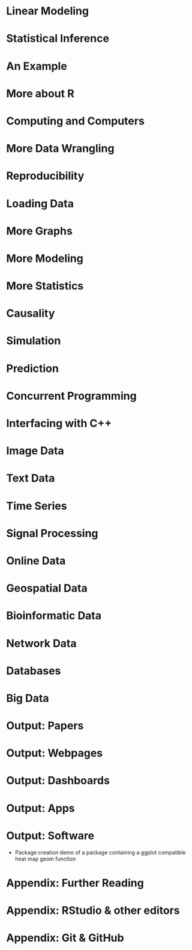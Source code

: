 # Linear Modeling

# Statistical Inference

# An Example

<!-- Section: Advanced Topics (prior section is "Basics") -->

# More about R

# Computing and Computers

# More Data Wrangling

# Reproducibility

# Loading Data

# More Graphs

# More Modeling

# More Statistics

# Causality

# Simulation

# Prediction

# Concurrent Programming

# Interfacing with C++

<!-- Section: Scientific Data -->

# Image Data

# Text Data

# Time Series

# Signal Processing

# Online Data

# Geospatial Data

# Bioinformatic Data

# Network Data

# Databases

# Big Data

<!-- Section: Outputs -->

# Output: Papers

# Output: Webpages

# Output: Dashboards

# Output: Apps

# Output: Software

* Package creation demo of a package containing a ggplot compatible heat map geom function

<!-- Appendices -->

# Appendix: Further Reading

# Appendix: RStudio & other editors

# Appendix: Git & GitHub